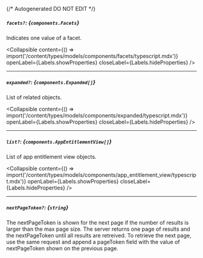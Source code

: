 {/* Autogenerated DO NOT EDIT  */}

##### `facets?`: *{`components.Facets`}*
Indicates one value of a facet.

<Collapsible content={() => import('/content/types/models/components/facets/typescript.mdx')} openLabel={Labels.showProperties} closeLabel={Labels.hideProperties} />


---
##### `expanded?`: *{`components.Expanded[]`}*
List of related objects.

<Collapsible content={() => import('/content/types/models/components/expanded/typescript.mdx')} openLabel={Labels.showProperties} closeLabel={Labels.hideProperties} />


---
##### `list?`: *{`components.AppEntitlementView[]`}*
List of app entitlement view objects.

<Collapsible content={() => import('/content/types/models/components/app_entitlement_view/typescript.mdx')} openLabel={Labels.showProperties} closeLabel={Labels.hideProperties} />


---
##### `nextPageToken?`: *{`string`}*
The nextPageToken is shown for the next page if the number of results is larger than the max page size. The server returns one page of results and the nextPageToken until all results are retreived. To retrieve the next page, use the same request and append a pageToken field with the value of nextPageToken shown on the previous page.


